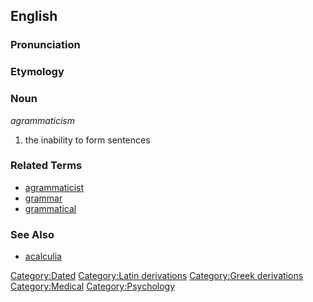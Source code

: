 ==English==

===Pronunciation===
{{substub}}

===Etymology===
{{etystub}}

===Noun===
''agrammaticism''

# the inability to form sentences

===Related Terms===
* [[agrammaticist]]
* [[grammar]]
* [[grammatical]]

===See Also===
* [[acalculia]]

[[Category:Dated]]
[[Category:Latin derivations]]
[[Category:Greek derivations]]
[[Category:Medical]]
[[Category:Psychology]]
